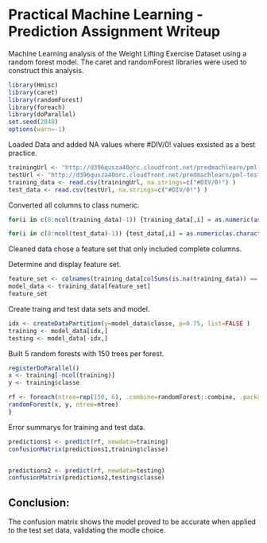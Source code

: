 Practical Machine Learning - Prediction Assignment Writeup
==========================================================

Machine Learning analysis of the Weight Lifting Exercise Dataset using a random forest model. The caret and randomForest libraries were used to construct this analysis.


```r
library(Hmisc)
library(caret)
library(randomForest)
library(foreach)
library(doParallel)
set.seed(2048)
options(warn=-1)
```

Loaded Data and added NA values where #DIV/0! values exsisted as a best practice.

```r
trainingUrl <- "http://d396qusza40orc.cloudfront.net/predmachlearn/pml-training.csv"
testUrl <- "http://d396qusza40orc.cloudfront.net/predmachlearn/pml-testing.csv"
training_data <- read.csv(trainingUrl, na.strings=c("#DIV/0!") )
test_data <- read.csv(testUrl, na.strings=c("#DIV/0!") )
```

Converted all columns to class numeric.

```r
for(i in c(8:ncol(training_data)-1)) {training_data[,i] = as.numeric(as.character(training_data[,i]))}

for(i in c(8:ncol(test_data)-1)) {test_data[,i] = as.numeric(as.character(test_data[,i]))}
```

Cleaned data chose a feature set that only included complete columns.  

Determine and display feature set.

```r
feature_set <- colnames(training_data[colSums(is.na(training_data)) == 0])[-(1:7)]
model_data <- training_data[feature_set]
feature_set
```

Create traing and test data sets and model.

```r
idx <- createDataPartition(y=model_data$classe, p=0.75, list=FALSE )
training <- model_data[idx,]
testing <- model_data[-idx,]
```

Built 5 random forests with 150 trees per forest.

```r
registerDoParallel()
x <- training[-ncol(training)]
y <- training$classe

rf <- foreach(ntree=rep(150, 6), .combine=randomForest::combine, .packages='randomForest') %dopar% {
randomForest(x, y, ntree=ntree) 
}
```

Error summarys for training and test data.

```r
predictions1 <- predict(rf, newdata=training)
confusionMatrix(predictions1,training$classe)


predictions2 <- predict(rf, newdata=testing)
confusionMatrix(predictions2,testing$classe)
```

Conclusion:
--------------------------------

The confusion matrix shows the model proved to be accurate when applied to the test set data, validating the modle choice.

